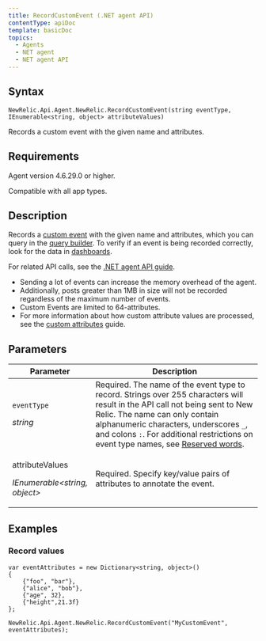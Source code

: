 ```yaml
---
title: RecordCustomEvent (.NET agent API)
contentType: apiDoc
template: basicDoc
topics:
  - Agents
  - NET agent
  - NET agent API
---
```


## Syntax

~~~
NewRelic.Api.Agent.NewRelic.RecordCustomEvent(string eventType, IEnumerable<string, object> attributeValues)
~~~
Records a custom event with the given name and attributes.

## Requirements

Agent version 4.6.29.0 or higher.

Compatible with all app types.

## Description

Records a [custom event](/docs/data-analysis/metrics/analyze-your-metrics/data-collection-metric-timeslice-event-data#event-data) with the given name and attributes, which you can query in the [query builder](/docs/query-your-data/explore-query-data/query-builder/introduction-query-builder). To verify if an event is being recorded correctly, look for the data in [dashboards](/docs/query-your-data/explore-query-data/dashboards/introduction-new-relic-one-dashboards).

For related API calls, see the [.NET agent API guide](/docs/agents/net-agent/api-guides/guide-using-net-agent-api#custom-data).

*   Sending a lot of events can increase the memory overhead of the agent.
*   Additionally, posts greater than 1MB in size will not be recorded regardless of the maximum number of events.
*   Custom Events are limited to 64-attributes.
*   For more information about how custom attribute values are processed, see the [custom attributes](/docs/agents/net-agent/attributes/custom-attributes) guide.

## Parameters

<table><thead><tr><th width="25%">Parameter</th><th>Description</th></tr></thead><tbody><tr><td><p><code>eventType</code></p><p><em>string</em></p></td><td>Required. The name of the event type to record. Strings over 255 characters will result in the API call not being sent to New Relic. The name can only contain alphanumeric characters, underscores <code>_</code>, and colons <code>:</code>. For additional restrictions on event type names, see <a href="https://docs.newrelic.com/docs/insights/nrql-new-relic-query-language/nrql-resources/reserved-words">Reserved words</a>.</td></tr><tr><td><p><span>attributeValues</span></p><p><em>IEnumerable&lt;string, object&gt;</em></p></td><td><p>Required. Specify key/value pairs of attributes to annotate the event.</p></td></tr></tbody></table>

## Examples

### Record values

~~~
var eventAttributes = new Dictionary<string, object>() 
{
    {"foo", "bar"},
    {"alice", "bob"}, 
    {"age", 32}, 
    {"height",21.3f}
};

NewRelic.Api.Agent.NewRelic.RecordCustomEvent("MyCustomEvent", eventAttributes);

~~~